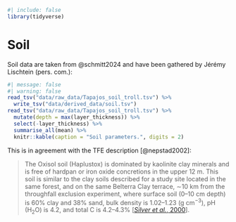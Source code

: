 ```r
#| include: false
library(tidyverse)
```

# Soil {.unnumbered}

Soil data are taken from @schmitt2024 and have been gathered by Jérémy Lischtein (pers. com.):

```r
#| message: false
#| warning: false
read_tsv("data/raw_data/Tapajos_soil_troll.tsv") %>% 
  write_tsv("data/derived_data/soil.tsv")
read_tsv("data/raw_data/Tapajos_soil_troll.tsv") %>%
  mutate(depth = max(layer_thickness)) %>%
  select(-layer_thickness) %>%
  summarise_all(mean) %>%
  knitr::kable(caption = "Soil parameters.", digits = 2)
```

This is in agreement with the TFE description [@nepstad2002]:

>  The Oxisol soil (Haplustox) is dominated by kaolinite clay minerals and is free of hardpan or iron oxide concretions in the upper 12 m. This soil is similar to the clay soils described for a study site located in the same forest, and on the same Belterra Clay terrace, ∼10 km from the throughfall exclusion experiment, where surface soil (0–10 cm depth) is 60% clay and 38% sand, bulk density is 1.02–1.23 (g cm^−3^), pH (H~2~O) is 4.2, and total C is 4.2–4.3% \[[*Silver et al.*, 2000](https://agupubs.onlinelibrary.wiley.com/doi/10.1029/2001JD000360#jgrd8768-bib-0068)\].
